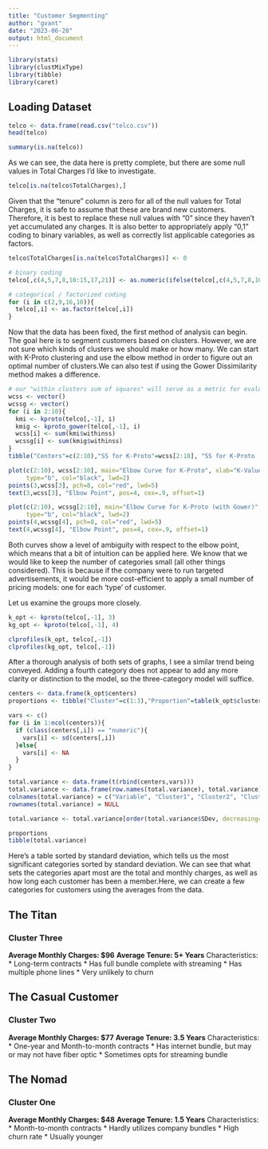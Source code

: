 ```yaml
---
title: "Customer Segmenting"
author: "gvant"
date: "2023-06-28"
output: html_document
---
```


```r
library(stats)
library(clustMixType)
library(tibble)
library(caret)
```

## Loading Dataset

```r
telco <- data.frame(read.csv("telco.csv"))
head(telco)

summary(is.na(telco))
```
As we can see, the data here is pretty complete, but there are some null values in Total Charges I'd like to investigate.

```r
telco[is.na(telco$TotalCharges),]
```

Given that the "tenure" column is zero for all of the null values for Total Charges, it is safe to assume that these are brand new customers. Therefore, it is best to replace these null values with "0" since they haven't yet accumulated any charges. It is also better to appropriately apply "0,1" coding to binary variables, as well as correctly list applicable categories as factors.


```r
telco$TotalCharges[is.na(telco$TotalCharges)] <- 0

# binary coding
telco[,c(4,5,7,8,10:15,17,21)] <- as.numeric(ifelse(telco[,c(4,5,7,8,10:15,17,21)]=="Yes", 1, 0))

# categorical / factorized coding
for (i in c(2,9,16,18)){
  telco[,i] <- as.factor(telco[,i])
}
```

Now that the data has been fixed, the first method of analysis can begin. The goal here is to segment customers based on clusters. However, we are not sure which kinds of clusters we should make or how many. We can start with K-Proto clustering and use the elbow method in order to figure out an optimal number of clusters.We can also test if using the Gower Dissimilarity method makes a difference.

```r
# our "within clusters sum of squares" will serve as a metric for evaluating numerous clusters. We want at least two, and at most ten.
wcss <- vector()
wcssg <- vector()
for (i in 2:10){
  kmi <- kproto(telco[,-1], i)
  kmig <- kproto_gower(telco[,-1], i)
  wcss[i] <- sum(kmi$withinss)
  wcssg[i] <- sum(kmig$withinss)
}
tibble("Centers"=c(2:10),"SS for K-Proto"=wcss[2:10], "SS for K-Proto (with Gower)"=wcssg[2:10])

plot(c(2:10), wcss[2:10], main="Elbow Curve for K-Proto", xlab="K-Value", ylab="WCSS", 
     type="b", col="black", lwd=2)
points(3,wcss[3], pch=8, col="red", lwd=5)
text(3,wcss[3], "Elbow Point", pos=4, cex=.9, offset=1)

plot(c(2:10), wcssg[2:10], main="Elbow Curve for K-Proto (with Gower)", xlab="K-Value", ylab="WCSS", 
     type="b", col="black", lwd=2)
points(4,wcssg[4], pch=8, col="red", lwd=5)
text(4,wcssg[4], "Elbow Point", pos=4, cex=.9, offset=1)
```

Both curves show a level of ambiguity with respect to the elbow point, which means that a bit of intuition can be applied here. We know that we would like to keep the number of categories small (all other things considered). This is because if the company were to run targeted advertisements, it would be more cost-efficient to apply a small number of pricing models: one for each 'type' of customer.

Let us examine the groups more closely.
```r
k_opt <- kproto(telco[,-1], 3)
kg_opt <- kproto(telco[,-1], 4)

clprofiles(k_opt, telco[,-1])
clprofiles(kg_opt, telco[,-1])
```
After a thorough analysis of both sets of graphs, I see a similar trend being conveyed. Adding a fourth category does not appear to add any more clarity or distinction to the model, so the three-category model will suffice.

```r
centers <- data.frame(k_opt$centers)
proportions <- tibble("Cluster"=c(1:3),"Proportion"=table(k_opt$cluster)/nrow(telco))

vars <- c()
for (i in 1:ncol(centers)){
  if (class(centers[,i]) == "numeric"){
    vars[i] <- sd(centers[,i])
  }else{
    vars[i] <- NA
  }
}

total.variance <- data.frame(t(rbind(centers,vars)))
total.variance <- data.frame(row.names(total.variance), total.variance)
colnames(total.variance) = c("Variable", "Cluster1", "Cluster2", "Cluster3", "SDev")
rownames(total.variance) = NULL

total.variance <- total.variance[order(total.variance$SDev, decreasing=T),]

proportions
tibble(total.variance)
```
Here's a table sorted by standard deviation, which tells us the most significant categories sorted by standard deviation. We can see that what sets the categories apart most are the total and monthly charges, as well as how long each customer has been a member.Here, we can create a few categories for customers using the averages from the data.

## The Titan
### Cluster Three
**Average Monthly Charges: $96**
**Average Tenure: 5+ Years**
Characteristics:
* Long-term contracts
* Has full bundle complete with streaming
* Has multiple phone lines
* Very unlikely to churn

## The Casual Customer
### Cluster Two
**Average Monthly Charges: $77**
**Average Tenure: 3.5 Years**
Characteristics:
* One-year and Month-to-month contracts
* Has internet bundle, but may or may not have fiber optic
* Sometimes opts for streaming bundle

## The Nomad
### Cluster One
**Average Monthly Charges: $48**
**Average Tenure: 1.5 Years**
Characteristics:
* Month-to-month contracts
* Hardly utilizes company bundles
* High churn rate
* Usually younger